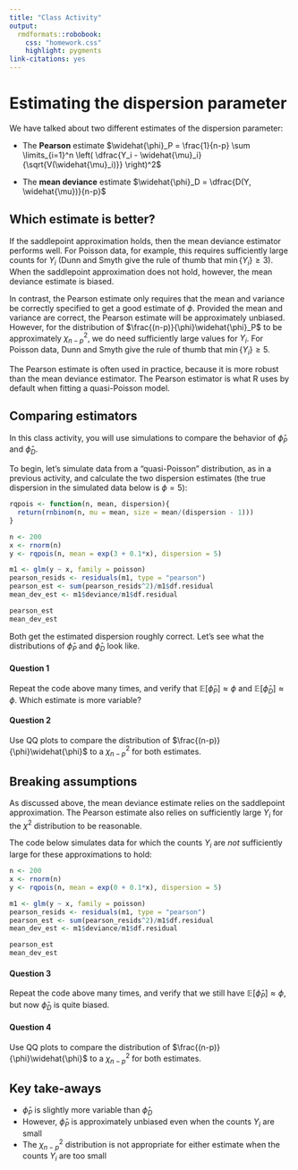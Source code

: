 ```yaml
---
title: "Class Activity"
output: 
  rmdformats::robobook:
    css: "homework.css"
    highlight: pygments
link-citations: yes
---
```


# Estimating the dispersion parameter

We have talked about two different estimates of the dispersion parameter:

* The **Pearson** estimate $\widehat{\phi}_P = \frac{1}{n-p} \sum \limits_{i=1}^n \left( \dfrac{Y_i - \widehat{\mu}_i}{\sqrt{V(\widehat{\mu}_i)}} \right)^2$

* The **mean deviance** estimate $\widehat{\phi}_D = \dfrac{D(Y, \widehat{\mu})}{n-p}$

## Which estimate is better?

If the saddlepoint approximation holds, then the mean deviance estimator performs well. For Poisson data, for example, this requires sufficiently large counts for $Y_i$ (Dunn and Smyth give the rule of thumb that $\min\{Y_i\} \geq 3$). When the saddlepoint approximation does not hold, however, the mean deviance estimate is biased.

In contrast, the Pearson estimate only requires that the mean and variance be correctly specified to get a good estimate of $\phi$. Provided the mean and variance are correct, the Pearson estimate will be approximately unbiased. However, for the distribution of $\frac{(n-p)}{\phi}\widehat{\phi}_P$ to be approximately $\chi^2_{n-p}$, we do need sufficiently large values for $Y_i$. For Poisson data, Dunn and Smyth give the rule of thumb that $\min\{Y_i\} \geq 5$.

The Pearson estimate is often used in practice, because it is more robust than the mean deviance estimator. The Pearson estimator is what R uses by default when fitting a quasi-Poisson model. 

## Comparing estimators

In this class activity, you will use simulations to compare the behavior of $\widehat{\phi}_P$ and $\widehat{\phi}_D$.

To begin, let's simulate data from a "quasi-Poisson" distribution, as in a previous activity, and calculate the two dispersion estimates (the true dispersion in the simulated data below is $\phi = 5$):

```r
rqpois <- function(n, mean, dispersion){
  return(rnbinom(n, mu = mean, size = mean/(dispersion - 1)))
}

n <- 200
x <- rnorm(n)
y <- rqpois(n, mean = exp(3 + 0.1*x), dispersion = 5)

m1 <- glm(y ~ x, family = poisson)
pearson_resids <- residuals(m1, type = "pearson")
pearson_est <- sum(pearson_resids^2)/m1$df.residual
mean_dev_est <- m1$deviance/m1$df.residual

pearson_est
mean_dev_est
```

Both get the estimated dispersion roughly correct. Let's see what the distributions of $\widehat{\phi}_P$ and $\widehat{\phi}_D$ look like.


:::{.question}
#### Question 1

Repeat the code above many times, and verify that $\mathbb{E}[\widehat{\phi}_P] \approx \phi$ and $\mathbb{E}[\widehat{\phi}_D] \approx \phi$. Which estimate is more variable?
:::

:::{.question}
#### Question 2

Use QQ plots to compare the distribution of $\frac{(n-p)}{\phi}\widehat{\phi}$ to a $\chi^2_{n-p}$ for both estimates.
:::

## Breaking assumptions

As discussed above, the mean deviance estimate relies on the saddlepoint approximation. The Pearson estimate also relies on sufficiently large $Y_i$ for the $\chi^2$ distribution to be reasonable. 

The code below simulates data for which the counts $Y_i$ are *not* sufficiently large for these approximations to hold:

```r
n <- 200
x <- rnorm(n)
y <- rqpois(n, mean = exp(0 + 0.1*x), dispersion = 5)

m1 <- glm(y ~ x, family = poisson)
pearson_resids <- residuals(m1, type = "pearson")
pearson_est <- sum(pearson_resids^2)/m1$df.residual
mean_dev_est <- m1$deviance/m1$df.residual

pearson_est
mean_dev_est
```

:::{.question}
#### Question 3

Repeat the code above many times, and verify that we still have $\mathbb{E}[\widehat{\phi}_P] \approx \phi$, but now $\widehat{\phi}_D$ is quite biased. 
:::

:::{.question}
#### Question 4

Use QQ plots to compare the distribution of $\frac{(n-p)}{\phi}\widehat{\phi}$ to a $\chi^2_{n-p}$ for both estimates.
:::

## Key take-aways

* $\widehat{\phi}_P$ is slightly more variable than $\widehat{\phi}_D$
* However, $\widehat{\phi}_P$ is approximately unbiased even when the counts $Y_i$ are small
* The $\chi^2_{n-p}$ distribution is not appropriate for either estimate when the counts $Y_i$ are too small

